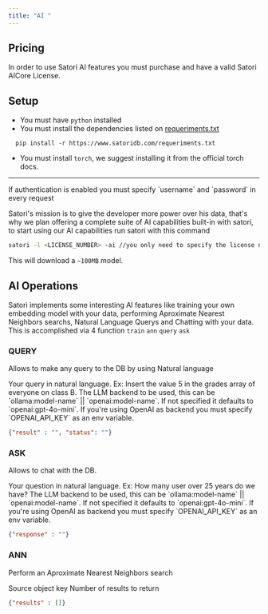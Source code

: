 ```yaml
---
title: "AI "
---
```


## Pricing

In order to use Satori AI features you must purchase and have a valid Satori AICore License.

## Setup

- You must have `python` installed
- You must install the dependencies listed on [requeriments.txt](www.satoridb.com/requeriments.txt)

```
  pip install -r https://www.satoridb.com/requeriments.txt
```

- You must install `torch`, we suggest installing it from the official torch docs.

---

<Info>
  If authentication is enabled you must specify `username` and `password` in every request
</Info>

Satori's mission is to give the developer more power over his data, that's why we plan offering a complete suite of AI capabilities built-in with satori, to start using our AI capabilities run satori with this command

```bash
satori -l <LICENSE_NUMBER> -ai //you only need to specify the license number in the first launch
```

This will download a `~100MB`  model.

## AI Operations

Satori implements some interesting AI features like training your own embedding model with your data, performing Aproximate Nearest Neighbors searchs, Natural Language Querys and Chatting with your data. This is accomplished via 4 function `train` `ann` `query` `ask`

### QUERY

Allows to make any query to the DB by using Natural language

<ParamField body="query" type="string">
  Your query in natural language. Ex: Insert the value 5 in the grades array of everyone on class B.
</ParamField>

<ParamField body="backend" type="string">
  The LLM backend to be used, this can be `ollama:model-name` || `openai:model-name`. If not specified it defaults to `openai:gpt-4o-mini`. If you're using OpenAI as backend you must specify `OPENAI_API_KEY` as an env variable.
</ParamField>

<ResponseExample>

```json response.json
{"result" : "", "status": ""}
```

</ResponseExample>

### ASK

Allows to chat with the DB.

<ParamField body="question" type="string">
  Your question in natural language. Ex: How many user over 25 years do we have?
</ParamField>

<ParamField body="backend" type="string">
  The LLM backend to be used, this can be `ollama:model-name` || `openai:model-name`. If not specified it defaults to `openai:gpt-4o-mini`. If you're using OpenAI as backend you must specify `OPENAI_API_KEY` as an env variable.
</ParamField>

<ResponseExample>

```json response.json
{"response" : ""}
```

</ResponseExample>

### ANN

Perform an Aproximate Nearest Neighbors search

<ParamField body="key" type="string">
  Source object key
</ParamField>

<ParamField body="top_k" type="int">
  Number of results to return
</ParamField>

<ResponseExample>

```json response.json
{"results" : []}
```

</ResponseExample>
